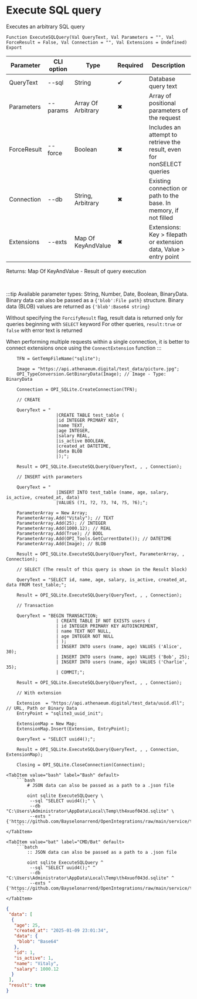 ﻿---
sidebar_position: 4
---


# Execute SQL query
 Executes an arbitrary SQL query



`Function ExecuteSQLQuery(Val QueryText, Val Parameters = "", Val ForceResult = False, Val Connection = "", Val Extensions = Undefined) Export`

  | Parameter | CLI option | Type | Required | Description |
  |-|-|-|-|-|
  | QueryText | --sql | String | &#x2714; | Database query text |
  | Parameters | --params | Array Of Arbitrary | &#x2716; | Array of positional parameters of the request |
  | ForceResult | --force | Boolean | &#x2716; | Includes an attempt to retrieve the result, even for nonSELECT queries |
  | Connection | --db | String, Arbitrary | &#x2716; | Existing connection or path to the base. In memory, if not filled |
  | Extensions | --exts | Map Of KeyAndValue | &#x2716; | Extensions: Key > filepath or extension data, Value > entry point |

  
  Returns:  Map Of KeyAndValue - Result of query execution

<br/>

:::tip
Available parameter types: String, Number, Date, Boolean, BinaryData. Binary data can also be passed as a `{'blob':File path}` structure. Binary data (BLOB) values are returned as `{'blob':Base64 string}`

Without specifying the `ForcifyResult` flag, result data is returned only for queries beginning with `SELECT` keyword For other queries, `result:true` or `false` with error text is returned

When performing multiple requests within a single connection, it is better to connect extensions once using the `ConnectExtension` function
:::
<br/>



```bsl title="1C:Enterprise/OneScript code example"
    TFN = GetTempFileName("sqlite");

    Image = "https://api.athenaeum.digital/test_data/picture.jpg";
    OPI_TypeConversion.GetBinaryData(Image); // Image - Type: BinaryData

    Connection = OPI_SQLite.CreateConnection(TFN);

    // CREATE

    QueryText = "
                   |CREATE TABLE test_table (
                   |id INTEGER PRIMARY KEY,
                   |name TEXT,
                   |age INTEGER,
                   |salary REAL,
                   |is_active BOOLEAN,
                   |created_at DATETIME,
                   |data BLOB
                   |);";

    Result = OPI_SQLite.ExecuteSQLQuery(QueryText, , , Connection);

    // INSERT with parameters

    QueryText = "
                   |INSERT INTO test_table (name, age, salary, is_active, created_at, data)
                   |VALUES (?1, ?2, ?3, ?4, ?5, ?6);";

    ParameterArray = New Array;
    ParameterArray.Add("Vitaly"); // TEXT
    ParameterArray.Add(25); // INTEGER
    ParameterArray.Add(1000.12); // REAL
    ParameterArray.Add(True); // BOOL
    ParameterArray.Add(OPI_Tools.GetCurrentDate()); // DATETIME
    ParameterArray.Add(Image); // BLOB

    Result = OPI_SQLite.ExecuteSQLQuery(QueryText, ParameterArray, , Connection);

    // SELECT (The result of this query is shown in the Result block)

    QueryText = "SELECT id, name, age, salary, is_active, created_at, data FROM test_table;";

    Result = OPI_SQLite.ExecuteSQLQuery(QueryText, , , Connection);

    // Transaction

    QueryText = "BEGIN TRANSACTION;
                   | CREATE TABLE IF NOT EXISTS users (
                   | id INTEGER PRIMARY KEY AUTOINCREMENT,
                   | name TEXT NOT NULL,
                   | age INTEGER NOT NULL
                   | );
                   | INSERT INTO users (name, age) VALUES ('Alice', 30);
                   | INSERT INTO users (name, age) VALUES ('Bob', 25);
                   | INSERT INTO users (name, age) VALUES ('Charlie', 35);
                   | COMMIT;";

    Result = OPI_SQLite.ExecuteSQLQuery(QueryText, , , Connection);

    // With extension

    Extension  = "https://api.athenaeum.digital/test_data/uuid.dll"; // URL, Path or Binary Data
    EntryPoint = "sqlite3_uuid_init";

    ExtensionMap = New Map;
    ExtensionMap.Insert(Extension, EntryPoint);

    QueryText = "SELECT uuid4();";

    Result = OPI_SQLite.ExecuteSQLQuery(QueryText, , , Connection, ExtensionMap);

    Closing = OPI_SQLite.CloseConnection(Connection);
```
 

 <Tabs>
  
    <TabItem value="bash" label="Bash" default>
        ```bash
            # JSON data can also be passed as a path to a .json file
            
            oint sqlite ExecuteSQLQuery \
             --sql "SELECT uuid4();" \
             --db "C:\Users\Administrator\AppData\Local\Temp\th4xuof043d.sqlite" \
             --exts "{'https://github.com/Bayselonarrend/OpenIntegrations/raw/main/service/test_data/uuid.dll':'sqlite3_uuid_init'}"
        ```
    </TabItem>
  
    <TabItem value="bat" label="CMD/Bat" default>
        ```batch
            :: JSON data can also be passed as a path to a .json file
            
            oint sqlite ExecuteSQLQuery ^
             --sql "SELECT uuid4();" ^
             --db "C:\Users\Administrator\AppData\Local\Temp\th4xuof043d.sqlite" ^
             --exts "{'https://github.com/Bayselonarrend/OpenIntegrations/raw/main/service/test_data/uuid.dll':'sqlite3_uuid_init'}"
        ```
    </TabItem>
</Tabs>


```json title="Result"
{
 "data": [
  {
   "age": 25,
   "created_at": "2025-01-09 23:01:34",
   "data": {
    "blob": "Base64"
   },
   "id": 1,
   "is_active": 1,
   "name": "Vitaly",
   "salary": 1000.12
  }
 ],
 "result": true
}
```
